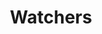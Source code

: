 ---
id: "vue_tf_hard_008"
questionType: "TRUE_FALSE"
title: "Watchers"
statement: "Vue's watch() function cannot observe nested properties."
difficulty: "HARD"
category: "Vue"
correctAnswer: false
explanation: "watch() can observe nested properties using the deep option."
---